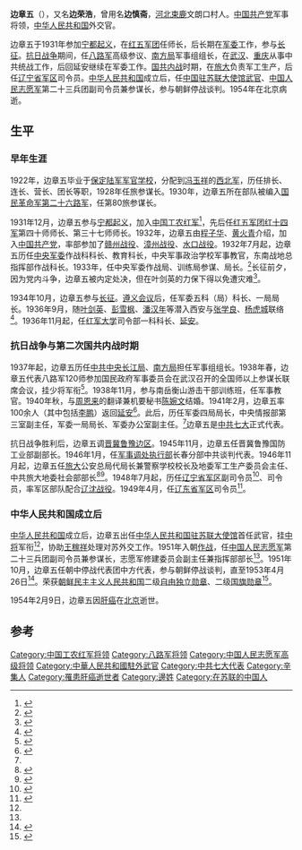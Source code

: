 {{noteTA
|1 = zh-hans:起义; zh-hant:暴動;
}}
{{Infobox person
| 图像       = Bian Zhangwu.jpg
| 图像大小   = 160px
| 图像说明   = 
| 姓名       = 边章五
| 英文名     = 
| 原文名     = 
| 本名       = 
| 字 = 
| 号  = 
| 出生日期   = {{birth date|1900|4|29}}
| 出生地     = {{QING-1889}}[[河北省|河北省]][[束鹿县|束鹿县]]文朗口村
| 死亡日期   = {{death date and age|1954|2|9|1900|4|29}} 
| 死亡地     = {{PRC}}[[北京市|北京市]]
| 死因 = 肝癌
| 墓地 = [[八宝山革命公墓|八宝山革命公墓]]
| 纪念建筑   = 
| 居住地     = 
| 政党       = {{CPC}}
| 政治运动   = 
| 国籍       = {{PRC}}
| 籍贯       = [[河北省|河北省]][[束鹿县|束鹿县]]
| 别名       = 边荣浩、边慎斋
| 种族       = [[汉族|汉族]]
| 语言       = 汉语
| 教育程度   = 军校
| 母校       = 保定陆军军官学校
| 职业       = [[军人|军人]]<br>[[外交官|外交官]]
| 活跃时期   = 1931年-1954年
| 组织       = 中国工农红军<br />八路军<br/>中国人民解放军
| 机构       = 
| 研究领域   = [[军事|军事]]
| 知名于     = 
| 知名作品   =
| 宗教信仰   = 
| 配偶       = 陈婉文
| 伴侣       = 
| 子女       = 女：边宁宁
| 父母       = 
| 亲属       = 
| 呼号       = 
| 受影响于   = 
| 影响于     = 
| 获奖       = [[朝鲜民主主义人民共和国|朝鲜民主主义人民共和国]]二级[[自由独立勋章|自由独立勋章]]、二级[[国旗勋章|国旗勋章]]
| 网站       = <!-- {{URL| }} -->
| 签名       = 
}}
'''边章五'''（{{bd|1900年|4月29日|1954年|2月9日}}），又名'''边荣浩'''，曾用名'''边慎斋'''，[[河北|河北]][[束鹿|束鹿]]文朗口村人。[[中国共产党|中国共产党]]军事将领，[[中华人民共和国|中华人民共和国]]外交官。

边章五于1931年参加[[宁都起义|宁都起义]]，在[[红五军团|红五军团]]任师长，后长期在[[军委|军委]]工作，参与[[长征|长征]]。[[抗日战争|抗日战争]]期间，任[[八路军|八路军]]高级参议、[[南方局|南方局]]军事组组长，在[[武汉|武汉]]、[[重庆|重庆]]从事中共统战工作，后回延安继续在军委工作。[[国共内战|国共内战]]时期，在[[旅大|旅大]]负责军工生产，后任[[辽宁省军区|辽宁省军区]]司令员。[[中华人民共和国|中华人民共和国]]成立后，任[[中国驻苏联大使馆|中国驻苏联大使馆]][[武官|武官]]、[[中国人民志愿军|中国人民志愿军]]第二十三兵团副司令员兼参谋长，参与朝鲜停战谈判。1954年在北京病逝。

== 生平 ==
=== 早年生涯 ===
1922年，边章五毕业于[[保定陆军军官学校|保定陆军军官学校]]，分配到[[冯玉祥|冯玉祥]]的[[西北军|西北军]]，历任排长、连长、营长、团长等职，1928年任旅参谋长。1930年，边章五所在部队被编入[[国民革命军第二十六路军|国民革命军第二十六路军]]，任第80旅参谋长。

1931年12月，边章五参与[[宁都起义|宁都起义]]，加入[[中国工农红军|中国工农红军]]<ref>{{cite web|url =http://www.qh.xinhuanet.com/2012-02/09/content_24672356_1.htm|title =与林彪彭德怀并驾齐驱将军：没他长征难言胜利|date =2012-02-09|language =zh-hans|publisher =新华网|deadurl =yes|archiveurl =https://web.archive.org/web/20150924083554/http://www.qh.xinhuanet.com/2012-02/09/content_24672356_1.htm|archivedate =2015-09-24}}</ref>，先后任[[红五军团|红五军团]][[红十四军|红十四军]]第四十师师长、第三十七师师长。1932年，边章五由[[程子华|程子华]]、[[黄火青|黄火青]]介绍，加入[[中国共产党|中国共产党]]，率部参加了[[赣州战役|赣州战役]]、[[漳州战役|漳州战役]]、[[水口战役|水口战役]]。1932年7月起，边章五历任[[中央军委|中央军委]]作战科科长、教育科长，中央军事政治学校军事教官，东南战地总指挥部作战科长。1933年，任中央军委作战局、训练局参谋、局长。<ref name="hebei">{{cite web|url =http://www.heb.chinanews.com/xibaipo/29/2011/0108/1529.shtml|title =边章五|date =2011-01-08|language =zh-hans |publisher =西柏坡纪念馆}}</ref>长征前夕，因为党内斗争，边章五被内定处决，但在叶剑英的力保下得以免遭灾难<ref name="sina">{{cite web|url =http://news.sina.com.cn/c/2006-10-22/095110295556s.shtml|title =边章五———鞠躬尽瘁写忠诚|date =2006-10-22|language =zh-hans |publisher =新浪网}}</ref>。

1934年10月，边章五参与[[长征|长征]]。[[遵义会议|遵义会议]]后，任军委五科（局）科长、一局局长。1936年9月，随[[叶剑英|叶剑英]]、[[彭雪枫|彭雪枫]]、[[潘汉年|潘汉年]]等潜入西安与[[张学良|张学良]]、[[杨虎城|杨虎城]]联络<ref>{{cite book|author=《彭雪枫传》编写组|title=彭雪枫传|year=2007|publisher=当代中国出版社|isbn=9787801703118|pages=124}}</ref>。1936年11月起，任[[红军大学|红军大学]]司令部一科科长、[[延安|延安]]{{Link-de|城防司令|Stadtkommandant|城防司令员}}。

=== 抗日战争与第二次国共内战时期 ===
1937年起，边章五历任[[中共中央长江局|中共中央长江局]]、[[中共中央南方局|南方局]]担任军事组组长。1938年春，边章五代表八路军120师参加国民政府军事委员会在武汉召开的全国师以上参谋长联席会议，挂少将军衔<ref>{{cite web|url =http://www.sn.xinhuanet.com/2008-07/30/content_13975439.htm|title =红军改编为八路军初期部队作战序列|date =2008-07-30|language =zh-hans|publisher =新华网|deadurl =yes|archiveurl =https://web.archive.org/web/20150924103019/http://www.sn.xinhuanet.com/2008-07/30/content_13975439.htm|archivedate =2015-09-24}}</ref>。1938年11月，参与南岳衡山游击干部训练班，任军事教官。1940年秋，与[[周恩来|周恩来]]的翻译兼机要秘书[[陈婉文|陈婉文]]结婚。1941年2月，边章五率100余人（其中包括[[李鹏|李鹏]]）返回[[延安|延安]]<ref>{{cite web|url =http://culture.ifeng.com/a/20140814/41580052_0.shtml|title =李鹏忆改名经历 蒋南翔：这个名字意味着对你的希望|date =2014-08-14|language =zh-hans |publisher =凤凰网}}</ref>。此后，历任军委四局局长，中央情报部第三室副主任，军委一局局长、军委办公室副主任。<ref name="hebei"/>边章五是[[中共七大|中共七大]]正式代表。

抗日战争胜利后，边章五调[[晋冀鲁豫边区|晋冀鲁豫边区]]。1945年11月，边章五任晋冀鲁豫国防工业部副部长。1946年1月，任[[军事调处执行部|军事调处执行部]]长春分部中共谈判代表。1946年11月起，边章五任[[旅大|旅大]]公安总局代局长兼警察学校校长及地委军工生产委员会主任、中共旅大地委社会部部长<ref>{{cite web|url =http://scitech.people.com.cn/GB/25509/56813/228408/228410/15404784.html|title =1946年人民兵工大事记|date =2011-08-12|language =zh-hans |publisher =人民网}}</ref><ref>{{cite web|url =http://military.china.com/history4/62/20140108/18272902.html|title =解放战争时大连兵工厂：为淮海战役造20万发炮弹|date =2014-01-08|language =zh-hans|publisher =中华网|access-date =2014-12-12|archive-url =https://web.archive.org/web/20141213020647/http://military.china.com/history4/62/20140108/18272902.html|archive-date =2014-12-13|dead-url =yes}}</ref>。1948年7月起，历任[[辽宁省军区|辽宁省军区]]副司令员<ref>{{cite book |author=张明金、刘立勤 |title=中国人民解放军历史上的200个军区|year=2010|publisher=解放军文艺出版社 |location=北京市西城区地安门西大街40号 |pages=369 |isbn=9787503322525 |language = zh-cn}}</ref>、司令员，率军区部队配合[[辽沈战役|辽沈战役]]。1949年4月，任[[辽东省军区|辽东省军区]]司令员<ref>{{cite web|url =http://book.sina.com.cn/nzt/his/militaryhistory/19.shtml|title =中华人民共和国军事史要 五、军区机关(5)|date =2005-07-14|language =zh-hans |publisher =新浪网}}</ref>。

=== 中华人民共和国成立后 ===
[[中华人民共和国|中华人民共和国]]成立后，边章五出任[[中华人民共和国驻苏联大使馆|中华人民共和国驻苏联大使馆]]首任武官，挂[[中将|中将]]军衔<ref name="sina"/>，协助[[王稼祥|王稼祥]]处理对苏外交工作。1951年入朝[[朝鲜战争|作战]]，任[[中国人民志愿军|中国人民志愿军]]第二十三兵团副司令员兼参谋长，志愿军修建委员会副主任兼指挥部部长<ref name="hebei"/>。1951年10月，边章五任朝中停战代表团中方代表，参与朝鲜停战谈判，直至1953年4月26日<ref>{{cite web|url =http://history.news.163.com/09/0825/09/5HI7LLK300011247.html|title =亲历板门店停战谈判|date =2009-08-25|language =zh-hans |publisher =网易}}</ref>。荣获[[朝鲜民主主义人民共和国|朝鲜民主主义人民共和国]]二级[[自由独立勋章|自由独立勋章]]、二级[[国旗勋章|国旗勋章]]<ref>{{cite journal|author=宗道一|title=新中国外交部选择军人(下)|journal=《党史博览》|year=2004年11期|url=http://www.cnki.com.cn/Article/CJFDTotal-DSBL200411004.htm|accessdate=2014-12-14}}</ref>。

1954年2月9日，边章五因[[肝癌|肝癌]]在[[北京|北京]]逝世。

== 参考 ==
{{Reflist}}

{{DEFAULTSORT:B}}
[[Category:中国工农红军将领|Category:中国工农红军将领]]
[[Category:八路军将领|Category:八路军将领]]
[[Category:中国人民志愿军高级将领|Category:中国人民志愿军高级将领]]
[[Category:中華人民共和國駐外武官|Category:中華人民共和國駐外武官]]
[[Category:中共七大代表|Category:中共七大代表]]
[[Category:辛集人|Category:辛集人]]
[[Category:罹患肝癌逝世者|Category:罹患肝癌逝世者]]
[[Category:邊姓|Category:邊姓]]
[[Category:在苏联的中国人|Category:在苏联的中国人]]